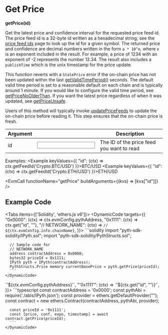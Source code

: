 
# Get Price
**getPrice(id)**

Get the latest price and confidence interval for the requested price feed id.
The price feed id is a 32-byte id written as a hexadecimal string; see the [price feed ids](https://pyth.network/developers/price-feed-ids) page to look up the id for a given symbol.
The returned price and confidence are decimal numbers written in the form `a * 10^e`, where `e` is an exponent included in the result.
For example, a price of 1234 with an exponent of -2 represents the number 12.34.
The result also includes a `publishTime` which is the unix timestamp for the price update.

This function reverts with a `StalePrice` error if the on-chain price has not been updated within the last [getValidTimePeriod()](get-valid-time-period) seconds.
The default valid time period is set to a reasonable default on each chain and is typically around 1 minute.
If you would like to configure the valid time period, see [getPriceNoOlderThan](get-price-no-older-than).
If you want the latest price regardless of when it was updated, see [getPriceUnsafe](get-price-unsafe).

Users of this method will typically invoke [updatePriceFeeds](update-price-feeds) to update the on-chain price before
reading it. This step ensures that the on-chain price is fresh.

| Argument                                      |  | Description |
|-----------------------------------------| --- | --- |
| <Arg required={true} type="hex">id</Arg> | <Input id="id" /> | The ID of the price feed you want to read |

Examples:
<Example keyValues={{
    "id": (ctx) => ctx.getFeedId('Crypto.BTC/USD')
}}>BTC/USD</Example>
<Example keyValues={{
    "id": (ctx) => ctx.getFeedId('Crypto.ETH/USD')
}}>ETH/USD</Example>

<EvmCall
  functionName="getPrice"
  buildArguments={(kvs) => [kvs["id"]]}
/>

## Example Code

<Tabs items={['Solidity', 'ethers.js v6']}>
  <Tab>
    <DynamicCode targets={{
        "0x0000": (ctx) => ctx.evmConfig.pythAddress,
        "0x1111": (ctx) => ctx.get("id", "<id>"),
        "// NETWORK_NAME": (ctx) => `// ${ctx.evmConfig.info.chainName}`,
    }}>
      ```solidity
      import "pyth-sdk-solidity/IPyth.sol";
      import "pyth-sdk-solidity/PythStructs.sol";

      // Sample code for
      // NETWORK_NAME
      address contractAddress = 0x0000;
      bytes32 priceId = 0x1111;
      IPyth pyth = IPyth(contractAddress);
      PythStructs.Price memory currentBasePrice = pyth.getPrice(priceId);
      ```
    </DynamicCode>
  </Tab>

  <Tab>
    <DynamicCode targets={{
        "'0x0000'": (ctx) => `'${ctx.evmConfig.pythAddress}'`,
        "'0x1111'": (ctx) => `'${ctx.get("id", "<id>")}'`,
    }}>
      ```typescript
      const contractAddress = '0x0000';
      const pythAbi = require('./abis/IPyth.json');
      const provider = ethers.getDefaultProvider("<RPC URL>");
      const contract = new ethers.Contract(contractAddress, pythAbi, provider);

      const priceId = '0x1111';
      const [price, conf, expo, timestamp] = await contract.getPrice(priceId);
      ```
    </DynamicCode>
  </Tab>
</Tabs>
